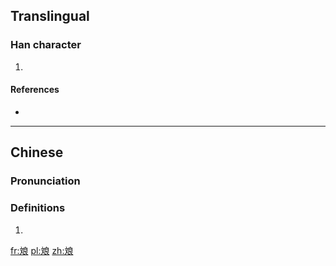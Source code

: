 ==Translingual==

===Han character===
{{Han char|rn=67|rad=文|as=07|sn=11|four=|canj=卜大戈日女 (YKIAV)|ids=⿰[[文]][[良]]}}

# {{defn|Han|sort=文07}}

====References====
* {{Han ref|kx=0477.091|hdz=32170.131|uh=658F|ud=25999}}

----

==Chinese==
{{zh-forms}}

===Pronunciation===
{{zh-pron
|m=láng
|c=
|mc=y
|oc=y
|ma=
|cat=
}}

===Definitions===
# {{rfdef|lang=zh}}

[[fr:斏]]
[[pl:斏]]
[[zh:斏]]